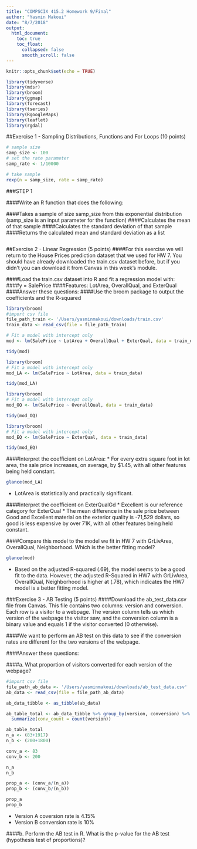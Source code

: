 ```yaml
---
title: "COMPSCIX 415.2 Homework 9/Final"
author: "Yasmin Makoui"
date: "8/7/2018"
output:
  html_document: 
    toc: true
    toc_float:
      collapsed: false
      smooth_scroll: false
---
```


```r
knitr::opts_chunk$set(echo = TRUE)
```

```r
library(tidyverse)
library(mdsr)
library(broom)
library(ggmap)
library(forecast)
library(tseries)
library(RgoogleMaps)
library(leaflet)
library(rgdal)
```

##Exercise 1 - Sampling Distributions, Functions and For Loops (10 points)

```r
# sample size
samp_size <- 100
# set the rate parameter
samp_rate <- 1/10000

# take sample
rexp(n = samp_size, rate = samp_rate)
```

###STEP 1

####Write an R function that does the following:

####Takes a sample of size samp_size from this exponential distribution (samp_size is an input parameter for the function)
####Calculates the mean of that sample
####Calculates the standard deviation of that sample
####Returns the calculated mean and standard deviation as a list 

```r

```

##Exercise 2 - Linear Regression (5 points)
####For this exercise we will return to the House Prices prediction dataset that we used for HW 7. You should have already downloaded the train.csv dataset before, but if you didn’t you can download it from Canvas in this week’s module.

####Load the train.csv dataset into R and fit a regression model with:
####y = SalePrice
####Features: LotArea, OverallQual, and ExterQual
####Answer these questions:
####Use the broom package to output the coefficients and the R-squared
```r
library(broom)
#import csv file
file_path_train <- '/Users/yasminmakoui/downloads/train.csv'
train_data <- read_csv(file = file_path_train)

# Fit a model with intercept only
mod <- lm(SalePrice ~ LotArea + OverallQual + ExterQual, data = train_data)

tidy(mod)

```

```r
library(broom)
# Fit a model with intercept only
mod_LA <- lm(SalePrice ~ LotArea, data = train_data)

tidy(mod_LA)
```

```r
library(broom)
# Fit a model with intercept only
mod_OQ <- lm(SalePrice ~ OverallQual, data = train_data)

tidy(mod_OQ)
```

```r
library(broom)
# Fit a model with intercept only
mod_EQ <- lm(SalePrice ~ ExterQual, data = train_data)

tidy(mod_EQ)
```

####Interpret the coefficient on LotArea: 
  * For every extra square foot in lot area, the sale price increases, on average, by $1.45, with all other features being held constant. 
```r
glance(mod_LA)
```

  * LotArea is statistically and practically significant.

####Interpret the coefficient on ExterQualGd
  * Excellent is our reference category for ExterQual
  * The mean difference in the sale price between Good and Excellent material on the exterior quality is -71,529 dollars, so good is less expensive by over 71K, with all other features being held constant. 

####Compare this model to the model we fit in HW 7 with GrLivArea,  OverallQual, Neighborhood. Which is the better fitting model?
```r
glance(mod)
```
  * Based on the adjusted R-squared (.69), the model seems to be a good fit to the data. However, the adjusted R-Squared in HW7 with GrLivArea,  OverallQual, Neighborhood is higher at (.78), which indicates the HW7 model is a better fitting model.
  
###Exercise 3 - AB Testing (5 points)
####Download the ab_test_data.csv file from Canvas. This file contains two columns: version and conversion. Each row is a visitor to a webpage. The  version column tells us which version of the webpage the visitor saw, and the  conversion column is a binary value and equals 1 if the visitor converted (0 otherwise).

####We want to perform an AB test on this data to see if the conversion rates are different for the two versions of the webpage.

####Answer these questions:

####a. What proportion of visitors converted for each version of the webpage?
```r
#import csv file
file_path_ab_data <- '/Users/yasminmakoui/downloads/ab_test_data.csv'
ab_data <- read_csv(file = file_path_ab_data)

ab_data_tibble <- as_tibble(ab_data)

ab_table_total <- ab_data_tibble %>% group_by(version, conversion) %>%
  summarize(conv_count = count(version))

ab_table_total
n_a <- (83+1917)
n_b <- (200+1800)

conv_a <- 83
conv_b <- 200

n_a
n_b

prop_a <- (conv_a/(n_a))
prop_b <- (conv_b/(n_b))

prop_a
prop_b
```
  * Version A coversion rate is 4.15%
  * Version B conversion rate is 10%

####b. Perform the AB test in R. What is the p-value for the AB test (hypothesis test of proportions)?



